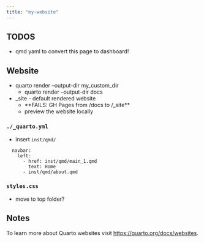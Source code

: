```yaml
---
title: "my-website"
---
```


## TODOS
+ qmd yaml to convert this page to dashboard!

## Website 

+ quarto render --output-dir my_custom_dir
  + quarto render --output-dir docs
+ _site - default rendered website 
    + **FAILS: GH Pages from /docs to /_site**
    + preview the website locally

### `./_quarto.yml`
+ insert `inst/qmd/` 
```
  navbar:
    left:
      - href: inst/qmd/main_1.qmd
        text: Home
      - inst/qmd/about.qmd
```

### `styles.css`
+ move to top folder?

## Notes
To learn more about Quarto websites visit <https://quarto.org/docs/websites>.
